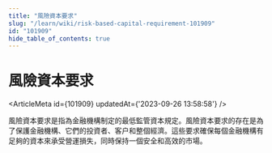 ```yaml
---
title: "風險資本要求"
slug: "/learn/wiki/risk-based-capital-requirement-101909"
id: "101909"
hide_table_of_contents: true
---
```



# 風險資本要求

<ArticleMeta id={101909} updatedAt={'2023-09-26 13:58:58'} />
<div className='border-solid border-b border-t-0 my-4 border-[var(--ifm-color-gray-300)]' />

風險資本要求是指為金融機構制定的最低監管資本規定。風險資本要求的存在是為了保護金融機構、它們的投資者、客户和整個經濟。這些要求確保每個金融機構有足夠的資本來承受營運損失，同時保持一個安全和高效的市場。
